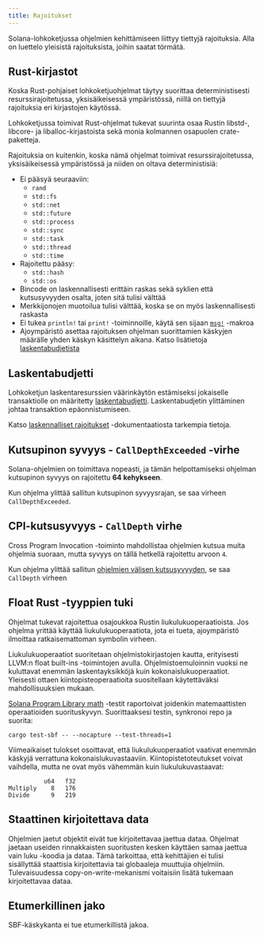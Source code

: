 ```yaml
---
title: Rajoitukset
---
```


Solana-lohkoketjussa ohjelmien kehittämiseen liittyy tiettyjä rajoituksia. Alla
on luettelo yleisistä rajoituksista, joihin saatat törmätä.

## Rust-kirjastot

Koska Rust-pohjaiset lohkoketjuohjelmat täytyy suorittaa deterministisesti
resurssirajoitetussa, yksisäikeisessä ympäristössä, niillä on tiettyjä
rajoituksia eri kirjastojen käytössä.

Lohkoketjussa toimivat Rust-ohjelmat tukevat suurinta osaa Rustin libstd-,
libcore- ja liballoc-kirjastoista sekä monia kolmannen osapuolen
crate-paketteja.

Rajoituksia on kuitenkin, koska nämä ohjelmat toimivat resurssirajoitetussa,
yksisäikeisessä ympäristössä ja niiden on oltava deterministisiä:

- Ei pääsyä seuraaviin:
  - `rand`
  - `std::fs`
  - `std::net`
  - `std::future`
  - `std::process`
  - `std::sync`
  - `std::task`
  - `std::thread`
  - `std::time`
- Rajoitettu pääsy:
  - `std::hash`
  - `std::os`
- Bincode on laskennallisesti erittäin raskas sekä syklien että kutsusyvyyden
  osalta, joten sitä tulisi välttää
- Merkkijonojen muotoilua tulisi välttää, koska se on myös laskennallisesti
  raskasta
- Ei tukea `println!` tai `print!` -toiminnoille, käytä sen sijaan
  [`msg!`](https://github.com/solana-labs/solana/blob/d9b0fc0e3eec67dfe4a97d9298b15969b2804fab/sdk/program/src/log.rs#L33)
  -makroa
- Ajoympäristö asettaa rajoituksen ohjelman suorittamien käskyjen määrälle yhden
  käskyn käsittelyn aikana. Katso lisätietoja
  [laskentabudjetista](/docs/core/fees#compute-budget)

## Laskentabudjetti

Lohkoketjun laskentaresurssien väärinkäytön estämiseksi jokaiselle transaktiolle
on määritetty [laskentabudjetti](/docs/references/terminology#compute-budget).
Laskentabudjetin ylittäminen johtaa transaktion epäonnistumiseen.

Katso [laskennalliset rajoitukset](/docs/core/fees#compute-budget)
-dokumentaatiosta tarkempia tietoja.

## Kutsupinon syvyys - `CallDepthExceeded` -virhe

Solana-ohjelmien on toimittava nopeasti, ja tämän helpottamiseksi ohjelman
kutsupinon syvyys on rajoitettu **64 kehykseen**.

Kun ohjelma ylittää sallitun kutsupinon syvyysrajan, se saa virheen
`CallDepthExceeded`.

## CPI-kutsusyvyys - `CallDepth` virhe

Cross Program Invocation -toiminto mahdollistaa ohjelmien kutsua muita ohjelmia
suoraan, mutta syvyys on tällä hetkellä rajoitettu arvoon `4`.

Kun ohjelma ylittää sallitun [ohjelmien välisen kutsusyvyyden](/docs/core/cpi),
se saa `CallDepth` virheen

## Float Rust -tyyppien tuki

Ohjelmat tukevat rajoitettua osajoukkoa Rustin liukulukuoperaatioista. Jos
ohjelma yrittää käyttää liukulukuoperaatiota, jota ei tueta, ajoympäristö
ilmoittaa ratkaisemattoman symbolin virheen.

Liukulukuoperaatiot suoritetaan ohjelmistokirjastojen kautta, erityisesti LLVM:n
float built-ins -toimintojen avulla. Ohjelmistoemuloinnin vuoksi ne kuluttavat
enemmän laskentayksikköjä kuin kokonaislukuoperaatiot. Yleisesti ottaen
kiintopisteoperaatioita suositellaan käytettäväksi mahdollisuuksien mukaan.

[Solana Program Library math](https://github.com/solana-labs/solana-program-library/tree/master/libraries/math)
-testit raportoivat joidenkin matemaattisten operaatioiden suorituskyvyn.
Suorittaaksesi testin, synkronoi repo ja suorita:

```shell
cargo test-sbf -- --nocapture --test-threads=1
```

Viimeaikaiset tulokset osoittavat, että liukulukuoperaatiot vaativat enemmän
käskyjä verrattuna kokonaislukuvastaaviin. Kiintopistetoteutukset voivat
vaihdella, mutta ne ovat myös vähemmän kuin liukulukuvastaavat:

```text
          u64   f32
Multiply    8   176
Divide      9   219
```

## Staattinen kirjoitettava data

Ohjelmien jaetut objektit eivät tue kirjoitettavaa jaettua dataa. Ohjelmat
jaetaan useiden rinnakkaisten suoritusten kesken käyttäen samaa jaettua vain
luku -koodia ja dataa. Tämä tarkoittaa, että kehittäjien ei tulisi sisällyttää
staattisia kirjoitettavia tai globaaleja muuttujia ohjelmiin. Tulevaisuudessa
copy-on-write-mekanismi voitaisiin lisätä tukemaan kirjoitettavaa dataa.

## Etumerkillinen jako

SBF-käskykanta ei tue etumerkillistä jakoa.
